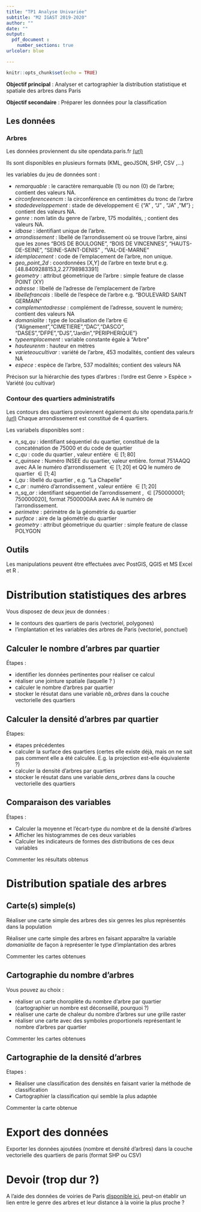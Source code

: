 ```yaml
---
title: "TP1 Analyse Univariée"
subtitle: "M2 IGAST 2019-2020"
author: ""
date: ""
output: 
  pdf_document :
    number_sections: true    
urlcolor: blue

---
```


```r
knitr::opts_chunk$set(echo = TRUE)
```


**Objectif principal** : Analyser et cartographier la distribution statistique et spatiale des arbres dans Paris 

**Objectif secondaire** :  Préparer les données pour la classification 

## Les données 


### Arbres

Les données proviennent du site opendata.paris.fr [(url)](https://opendata.paris.fr/explore/dataset/les-arbres/information/) 

Ils sont disponibles en plusieurs formats (KML, geoJSON, SHP, CSV ,...)

les variables du jeu de données  sont :

 * _remarquable_ : le caractère remarquable (1) ou non (0) de l'arbre; contient des valeurs NA.
 * _circonferenceencm_ : la circonférence en centimètres du tronc de l'arbre 
 * _stadedeveloppement_ : stade de développement $\in$ {"A" , "J" , "JA" ,"M"}  ; contient des valeurs NA.
 * _genre_ : nom latin du genre de l'arbre, 175 modalités, ; contient des valeurs NA.
 * _idbase_ : identifiant unique de l'arbre.
 * _arrondissement_ : libellé de l'arrondissement où se trouve l'arbre, ainsi que les zones "BOIS DE BOULOGNE", "BOIS DE VINCENNES", "HAUTS-DE-SEINE", "SEINE-SAINT-DENIS" , "VAL-DE-MARNE"
 * _idemplacement_  : code de l'emplacement de l'arbre, non unique.
 * _geo_point_2d_ : coordonnées [X,Y] de l'arbre en texte brut e.g.[48.8409288153,2.27798983391]
 * _geometry_ : attribut géometrique de l'arbre : simple feature de classe POINT (XY)
 * _adresse_ : libellé de l'adresse de l'emplacement de l'arbre 
 * _libellefrancais_ : libellé de l'espèce de l'arbre e.g. "BOULEVARD SAINT GERMAIN"
 * _complementadresse_ :  complément de l'adresse, souvent le numéro; contient des valeurs NA
 * _domanialite_ : type de localisation de l'arbre $\in$ {"Alignement","CIMETIERE","DAC","DASCO",
 "DASES","DFPE","DJS","Jardin","PERIPHERIQUE"}
 * _typeemplacement_ : variable constante égale à "Arbre"
 * _hauteurenm_ : hauteur en mètres 
 * _varieteoucultivar_ : variété de l'arbre, 453 modalités, contient des valeurs NA
 * _espece_ : espèce de l'arbre, 537 modalités; contient des valeurs NA            

 Précison sur la hiérarchie des types d'arbres :  l'ordre est Genre > Espèce > Variété (ou cultivar)
 
 

### Contour des quartiers administratifs

Les contours des quartiers proviennent également du site opendata.paris.fr [(url)](https://opendata.paris.fr/explore/dataset/quartier_paris/information/)
Chaque arrondissement est constitué de 4 quartiers.

Les variabels disponibles sont : 

* _n_sq_qu_ : identifiant séquentiel du quartier, constitué de la concaténation de 75000 et du code de quartier 
* _c_qu_ : code du quartier , valeur entière $\in [1;80]$
* _c_quinsee_ : Numéro INSEE du quartier, valeur entière. format 751AAQQ avec AA le numéro d'arrondissement $\in[1;20]$ et QQ le numéro de quartier  $\in[1;4]$
* _l_qu_ : libellé du quartier , e.g. "La Chapelle"
* _c_ar_ : numéro d'arrondissement , valeur entière $\in[1;20]$
* _n_sq_ar_ : identifiant séquentiel de l'arrondissement , $\in[750000001;750000020]$, format 7500000AA avec AA le numéro de l'arrondissement. 
* _perimetre_ : périmètre de la géométrie du quartier 
* _surface_  : aire de la géométrie du quartier 
* _geometry_ : attribut géometrique du quartier : simple feature de classe POLYGON




## Outils 

Les manipulations peuvent être effectuées avec PostGIS, QGIS et MS Excel et R .


# Distribution statistiques des arbres

Vous disposez de deux jeux de données : 

* le contours des quartiers de paris (vectoriel, polygones)
* l'implantation et les variables des arbres de Paris (vectoriel, ponctuel)

## Calculer le nombre d'arbres par quartier

Étapes :

  - identifier les données pertinentes pour réaliser ce calcul
  - réaliser une jointure spatiale (laquelle ? ) 
  - calculer le nombre d'arbres par quartier
  - stocker le résutat dans une variable _nb_arbres_ dans la couche vectorielle des quartiers
  
## Calculer la densité d'arbres par quartier

Étapes:

  - étapes précédentes
  - calculer la surface des quartiers (certes elle existe déjà, mais on ne sait pas comment elle a été calculée. E.g. la projection est-elle équivalente ?)
  - calculer la densité d'arbres par quartiers
  - stocker le résutat dans une variable _dens_arbres_ dans la couche vectorielle des quartiers
  
## Comparaison des variables 

Étapes :

  - Calculer la moyenne et l'écart-type du nombre et de la densité d'arbres
  - Afficher les histogrammes de ces deux variables 
  - Calculer les indicateurs de formes des distributions de ces deux variables 

Commenter les résultats obtenus

# Distribution spatiale des arbres 

## Carte(s) simple(s) 

  Réaliser une carte simple des arbres des six genres les plus représentés dans la population
  
  Réaliser une carte simple des arbres en faisant apparaître la variable _domanialite_ de façon à représenter le type d'implantation des arbres


Commenter les cartes obtenues

## Cartographie du nombre d'arbres 

Vous pouvez au choix :

  - réaliser un carte choroplète du nombre d'arbre par quartier (cartographier un nombre est déconseillé, pourquoi ?)
  - réaliser une carte de chaleur du nombre d'arbres sur une grille raster 
  - réaliser une carte avec des symboles proportionels représentant le nombre d'arbres par quartier

Commenter les cartes obtenues

## Cartographie de la densité d'arbres

Etapes : 
  
  - Réaliser une classification des densités en faisant varier la méthode de classification
  - Cartographier la classification qui semble la plus adaptée 

Commenter la carte obtenue

# Export des données 

Exporter les données ajoutées (nombre et densité d'arbres) dans la couche vectorielle des quartiers de paris (format SHP ou CSV)


# Devoir (trop dur ?)


A l'aide des données de voiries de Paris [disponible ici](https://opendata.paris.fr/explore/dataset/voie/export/), peut-on établir un lien entre le genre des arbres et leur distance à la voirie la plus proche ? 






